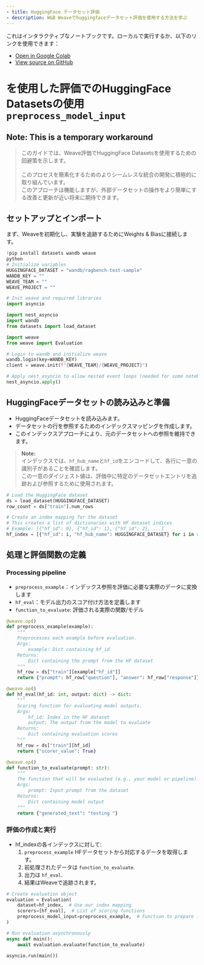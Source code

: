 ```yaml
---
- title: HuggingFace データセット評価
- description: W&B Weaveでhuggingfaceデータセット評価を使用する方法を学ぶ
---
```


<Note>
  これはインタラクティブなノートブックです。ローカルで実行するか、以下のリンクを使用できます：

  * [Open in Google Colab](https://colab.research.google.com/github/wandb/weave/blob/master/docs/notebooks/hf_dataset_evals.ipynb)
  * [View source on GitHub](https://github.com/wandb/weave/blob/master/docs/notebooks/hf_dataset_evals.ipynb)
</Note>

# を使用した評価でのHuggingFace Datasetsの使用`preprocess_model_input`

## Note: This is a temporary workaround

> このガイドでは、Weave評価でHuggingFace Datasetsを使用するための回避策を示します。<br /><br />
> このプロセスを簡素化するためのよりシームレスな統合の開発に積極的に取り組んでいます。\
> このアプローチは機能しますが、外部データセットの操作をより簡単にする改善と更新が近い将来に期待できます。

## セットアップとインポート

まず、Weaveを初期化し、実験を追跡するためにWeights & Biasに接続します。

```python
!pip install datasets wandb weave
python
# Initialize variables
HUGGINGFACE_DATASET = "wandb/ragbench-test-sample"
WANDB_KEY = ""
WEAVE_TEAM = ""
WEAVE_PROJECT = ""

# Init weave and required libraries
import asyncio

import nest_asyncio
import wandb
from datasets import load_dataset

import weave
from weave import Evaluation

# Login to wandb and initialize weave
wandb.login(key=WANDB_KEY)
client = weave.init(f"{WEAVE_TEAM}/{WEAVE_PROJECT}")

# Apply nest_asyncio to allow nested event loops (needed for some notebook environments)
nest_asyncio.apply()
```

## HuggingFaceデータセットの読み込みと準備

* HuggingFaceデータセットを読み込みます。
* データセットの行を参照するためのインデックスマッピングを作成します。
* このインデックスアプローチにより、元のデータセットへの参照を維持できます。

> **Note:**<br />
> インデックスでは、`hf_hub_name`と`hf_id`をエンコードして、各行に一意の識別子があることを確認します。\
> この一意のダイジェスト値は、評価中に特定のデータセットエントリを追跡および参照するために使用されます。

```python
# Load the HuggingFace dataset
ds = load_dataset(HUGGINGFACE_DATASET)
row_count = ds["train"].num_rows

# Create an index mapping for the dataset
# This creates a list of dictionaries with HF dataset indices
# Example: [{"hf_id": 0}, {"hf_id": 1}, {"hf_id": 2}, ...]
hf_index = [{"hf_id": i, "hf_hub_name": HUGGINGFACE_DATASET} for i in range(row_count)]
```

## 処理と評価関数の定義

### Processing pipeline

* `preprocess_example`：インデックス参照を評価に必要な実際のデータに変換します
* `hf_eval`：モデル出力のスコア付け方法を定義します
* `function_to_evaluate`: 評価される実際の関数/モデル

```python
@weave.op()
def preprocess_example(example):
    """
    Preprocesses each example before evaluation.
    Args:
        example: Dict containing hf_id
    Returns:
        Dict containing the prompt from the HF dataset
    """
    hf_row = ds["train"][example["hf_id"]]
    return {"prompt": hf_row["question"], "answer": hf_row["response"]}

@weave.op()
def hf_eval(hf_id: int, output: dict) -> dict:
    """
    Scoring function for evaluating model outputs.
    Args:
        hf_id: Index in the HF dataset
        output: The output from the model to evaluate
    Returns:
        Dict containing evaluation scores
    """
    hf_row = ds["train"][hf_id]
    return {"scorer_value": True}

@weave.op()
def function_to_evaluate(prompt: str):
    """
    The function that will be evaluated (e.g., your model or pipeline).
    Args:
        prompt: Input prompt from the dataset
    Returns:
        Dict containing model output
    """
    return {"generated_text": "testing "}
```

### 評価の作成と実行

* hf\_indexの各インデックスに対して:
  1. `preprocess_example` HFデータセットから対応するデータを取得します。
  2. 前処理されたデータは `function_to_evaluate`.
  3. 出力は `hf_eval`.
  4. 結果はWeaveで追跡されます。

```python
# Create evaluation object
evaluation = Evaluation(
    dataset=hf_index,  # Use our index mapping
    scorers=[hf_eval],  # List of scoring functions
    preprocess_model_input=preprocess_example,  # Function to prepare inputs
)

# Run evaluation asynchronously
async def main():
    await evaluation.evaluate(function_to_evaluate)

asyncio.run(main())
```
